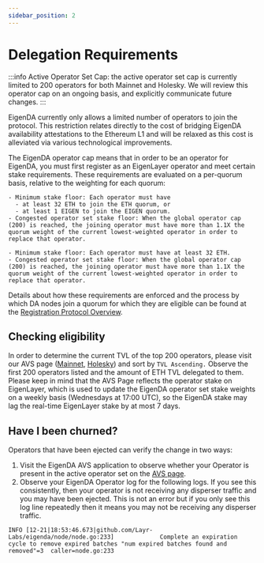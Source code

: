 ```yaml
---
sidebar_position: 2
---
```



# Delegation Requirements

:::info
Active Operator Set Cap: the active operator set cap is currently
limited to 200 operators for both Mainnet and Holesky. We will review this operator cap on an ongoing basis,
and explicitly communicate future changes.
:::

EigenDA currently only allows a limited number of operators to join the protocol. This restriction relates directly to the cost of bridging EigenDA availability attestations to the Ethereum L1 and will be relaxed as this cost is alleviated via various technological improvements.

The EigenDA operator cap means that in order to be an operator for EigenDA, you must first register as an EigenLayer operator and meet certain stake requirements. These requirements are evaluated on a per-quorum basis, relative to the weighting for each quorum:


<Tabs groupId="network">
  <TabItem value="mainnet" label="Mainnet">

    - Minimum stake floor: Each operator must have
      - at least 32 ETH to join the ETH quorum, or
      - at least 1 EIGEN to join the EIGEN quorum.
    - Congested operator set stake floor: When the global operator cap (200) is reached, the joining operator must have more than 1.1X the quorum weight of the current lowest-weighted operator in order to replace that operator.

  </TabItem>
  <TabItem value="holesky" label="Holesky">

    - Minimum stake floor: Each operator must have at least 32 ETH.
    - Congested operator set stake floor: When the global operator cap (200) is reached, the joining operator must have more than 1.1X the quorum weight of the current lowest-weighted operator in order to replace that operator.

  </TabItem>
</Tabs>

Details about how these requirements are enforced and the process by which DA nodes join a quorum for which they are eligible can be found at the [Registration Protocol Overview](../registration-protocol.md).


## Checking eligibility

In order to determine the current TVL of the top 200 operators, please visit our
AVS page ([Mainnet](https://app.eigenlayer.xyz/avs/eigenda), [Holesky](https://holesky.eigenlayer.xyz/avs/eigenda)) and sort by `TVL
Ascending.` Observe the first 200 operators listed and the amount of ETH TVL
delegated to them. Please keep in mind that the AVS Page reflects the
operator stake on EigenLayer, which is used to update the EigenDA operator set
stake weights on a weekly basis (Wednesdays at 17:00 UTC), so the EigenDA stake
may lag the real-time EigenLayer stake by at most 7 days.


## Have I been churned?

Operators that have been ejected can verify the change in two ways:

1. Visit the EigenDA AVS application to observe whether your Operator is present
in the active operator set on the [AVS page](https://holesky.eigenlayer.xyz/avs/eigenda).
2. Observe your EigenDA Operator log for the following logs. If you see this
consistently, then your operator is not receiving any disperser traffic and you
may have been ejected.  This is not an error but if you only see this log line
repeatedly then it means you may not be receiving any disperser traffic.

```
INFO [12-21|18:53:46.673|github.com/Layr-Labs/eigenda/node/node.go:233]             Complete an expiration cycle to remove expired batches "num expired batches found and removed"=3  caller=node.go:233
```

